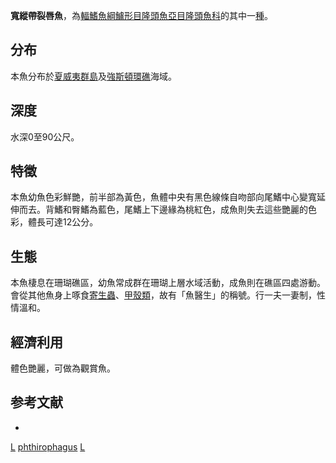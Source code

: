 {{Speciesbox
| taxon = Labroides phthirophagus
| image = Labroides phthirophagus.jpg
| status = LC
| status_system = IUCN3.1
| binomial_authority = [[Randall|Randall]], 1958
| synonyms = 
}}
'''寬縱帶裂唇魚'''，為[[輻鰭魚綱|輻鰭魚綱]][[鱸形目|鱸形目]][[隆頭魚亞目|隆頭魚亞目]][[隆頭魚科|隆頭魚科]]的其中一[[種|種]]。

==分布==
本魚分布於[[夏威夷群島|夏威夷群島]]及[[強斯頓環礁|強斯頓環礁]]海域。

==深度==
水深0至90公尺。

==特徵==
本魚幼魚色彩鮮艷，前半部為黃色，魚體中央有黑色線條自吻部向尾鰭中心變寬延伸而去。背鰭和臀鰭為藍色，尾鰭上下邊緣為桃紅色，成魚則失去這些艷麗的色彩，體長可達12公分。

==生態==
本魚棲息在珊瑚礁區，幼魚常成群在珊瑚上層水域活動，成魚則在礁區四處游動。會從其他魚身上啄食[[寄生蟲|寄生蟲]]、[[甲殼類|甲殼類]]，故有「魚醫生」的稱號。行一夫一妻制，性情溫和。

==經濟利用== 
體色艷麗，可做為觀賞魚。

==参考文献==
*{{FishBase_species|genus=Labroides|species=phthirophagus|year=2011|month=12}}
{{taxonbar}}

[[Category:觀賞魚|L]]
[[Category:裂唇魚屬|phthirophagus]]
[[Category:1958年描述的魚類|L]]